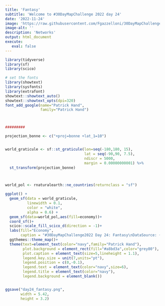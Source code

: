 ```yaml
---
title: 'Fantasy'
subtitle: 'Welcome to #30DayMapChallenge 2022 day 24'
date: '2022-11-24'
image: 'https://raw.githubusercontent.com/Fgazzelloni/30DayMapChallenge/master/2022/day24_fantasy/day24_fantasy.png'
image-alt: ''
description: 'Networks'
output: html_document
execute: 
   eval: false
---
```




```r

library(tidyverse)
library(sf)
library(scico)

# set the fonts
library(showtext)
library(sysfonts)
library(extrafont)
showtext::showtext_auto()
showtext::showtext_opts(dpi=320)
font_add_google(name="Patrick Hand",
                family="Patrick Hand")



#########

projection_bonne <- c("+proj=bonne +lat_1=10")


world_graticule <- sf::st_graticule(lon=seq(-180,180, 15),
                                    lat = seq(-90,90, 7.5),
                                    ndiscr = 5000,
                                    margin = 0.00000000001) %>%
  st_transform(projection_bonne)



world_pol <- rnaturalearth::ne_countries(returnclass = "sf")

ggplot() +
  geom_sf(data = world_graticule, 
          linewidth = 0.1, 
          color = "white", 
          alpha = 0.6) +
  geom_sf(data=world_pol,aes(fill=economy))+
  coord_sf()+
  scico::scale_fill_scico_d(direction = -1)+
  labs(fill="Economy",
       caption = "#30DayMapChallenge2022 Day 24: Fantasy\nDataSource: {rnaturalearth} & proj=bonne | Map: Federica Gazzelloni (@fgazzelloni)") + 
  ggthemes::theme_map()+
  theme(text=element_text(color="navy",family="Patrick Hand"),
        plot.background = element_rect(fill="#a8bd3a",color="grey80"),
        plot.caption = element_text(size=5,lineheight = 1.1),
        legend.key.size = unit(7,units="pt"),
        legend.position = c(0,-0.1),
        legend.text = element_text(color="navy",size=6),
        legend.title = element_text(color="navy"),
        legend.background = element_blank())


ggsave("day24_fantasy.png",
       width = 5.42,
       height = 3.2)

```


